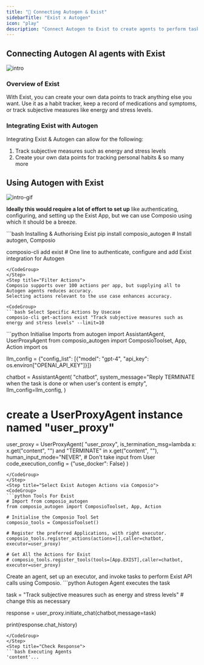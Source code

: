 ```yaml
---
title: "🚀 Connecting Autogen & Exist"
sidebarTitle: "Exist x Autogen"
icon: "play"
description: "Connect Autogen to Exist to create agents to perform tasks using natural language"
---
```


## Connecting Autogen AI agents with Exist
![intro](/media/intro.jpg)

### Overview of Exist

With Exist, you can create your own data points to track anything else you want. Use it as a habit tracker, keep a record of medications and symptoms, or track subjective measures like energy and stress levels.

### Integrating Exist with Autogen

Integrating Exist & Autogen can allow for the following:

1. Track subjective measures such as energy and stress levels
2. Create your own data points for tracking personal habits
& so many more

## Using Autogen with Exist
![intro-gif](/media/intro.gif)
<Steps>
<Step title="Setting Up the Environment">

**Ideally this would require a lot of effort to set up** like authenticating, configuring, and setting up the Exist App, but we can use Composio using which it should be a breeze.

<CodeGroup>
```bash Installing & Authorising Exist
pip install composio_autogen # Install autogen, Composio 

composio-cli add exist # One line to authenticate, configure and add Exist integration for Autogen
```
</CodeGroup>
</Step>
<Step title="Filter Actions">
Composio supports over 100 actions per app, but supplying all to Autogen agents reduces accuracy.
Selecting actions relevant to the use case enhances accuracy.

<CodeGroup>
```bash Select Specific Actions by Usecase
composio-cli get-actions exist "Track subjective measures such as energy and stress levels" --limit=10
```
</CodeGroup>

</Step>
<Step title="Import Base Packages">

<CodeGroup>
```python Initialise Imports
from autogen import AssistantAgent, UserProxyAgent
from composio_autogen import ComposioToolset, App, Action
import os

llm_config = {"config_list": [{"model": "gpt-4", "api_key": os.environ["OPENAI_API_KEY"]}]}

chatbot = AssistantAgent(
    "chatbot",
    system_message="Reply TERMINATE when the task is done or when user's content is empty",
    llm_config=llm_config,
)

# create a UserProxyAgent instance named "user_proxy"
user_proxy = UserProxyAgent(
    "user_proxy",
    is_termination_msg=lambda x: x.get("content", "") and "TERMINATE" in x.get("content", ""),
    human_input_mode="NEVER", # Don't take input from User
    code_execution_config = {"use_docker": False}
)
```
</CodeGroup>
</Step>
<Step title="Select Exist Autogen Actions via Composio">
<CodeGroup>
```python Tools For Exist
# Import from composio_autogen
from composio_autogen import ComposioToolset, App, Action

# Initialise the Composio Tool Set
composio_tools = ComposioToolset()

# Register the preferred Applications, with right executor. 
composio_tools.register_actions(actions=[],caller=chatbot, executor=user_proxy)

# Get All the Actions for Exist
# composio_tools.register_tools(tools=[App.EXIST],caller=chatbot, executor=user_proxy) 
```
</CodeGroup>
</Step>
<Step title="Execute the Agent">
Create an agent, set up an executor, and invoke tasks to perform Exist API calls using Composio. 
<CodeGroup>
```python Autogen Agent executes the task

task = "Track subjective measures such as energy and stress levels" # change this as necessary

response = user_proxy.initiate_chat(chatbot,message=task)

print(response.chat_history)
```
</CodeGroup>
</Step>
<Step title="Check Response">
```bash Executing Agents
'content'...
```
</Step>
</Steps>
